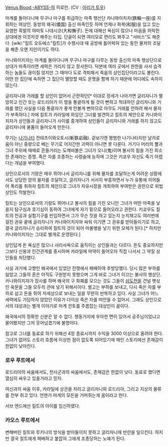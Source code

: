 [[Venus Blood -ABYSS-]]의 히로인.
(CV : [[아리가 토우]])

마계를 돌아다니며 무구나 마구를 취급하는 마족 행산단 카나와이치자(鉄輪一座)를 지휘하는 여상인. 동방의 왜국(倭国) 출신 마족인듯 하며 언제나 화복(和服)을 입고 있는 요염한 흑발의 야마토 나데시코(大和撫子).
돈에 대해선 욕심이 많으나 마음을 허락한 상대에겐 이것저것 해주는 타입. 단골이 되면 여러모로 편리도 봐주고 "서비스"도 해준다. [wiki:"킬트 오듀에스"킬트]가 수행시대 때 공방에 틀어박혀 있는 동안 물자의 조달을 해준 오랜 지인이기도 하다.

카나와이치자는 마계를 돌아다니며 무구나 마구를 다루는 동방 출신의 마족 행상단으로 상대가 마족이라면 세력은 가리지 않고 장사한다. 덕분에 여러 곳에서 원한을 사서 습격하는 놈들도 끊이질 않지만 그 때마다 도로 격퇴해서 죽음의 상인집단이라고도 불린다. 어떤 한 집단에 속하면 그 집단이 멸망할 때도 운명을 함께 하기 때문에 어디에도 속하지 않는다.

글리자니와 거래를 할 상인이 없어서 곤란하던[* 이대로 정세가 나아가면 글리자니가 멸망하고 인간 또는 로드리아가 이 땅을 통괄하게 될 것이 뻔하고 적대하던 글리자니와 거래를 했던 사실을 다음 통괄자가 좋게 안볼게 뻔하므로 아무도 거래를 안하려 해서 물자가 부족하다.] 차에 킬트가 카라일에 와있던 그녀를 발견하고 킬트의 제안으로 카나와이치자가 상인들과 글리자니가 사이를 중개하여 상인들이 글리자니와 거래를 하지 않고도 글리자니에 물품이 들어오게 만든다.

무기는 [[나기나타]] 잔테츠이와오토시(斬鉄岩融). 겉보기엔 평범한 나기나타지만 날카로움이 아닌 중량으로 베는 무기로 어지간한 괴력이 아니면 못 다룬다. 거기다 머리의 뿔과 그녀 주위에 때때로 흔들거리는 도깨비불은 그녀가 오니(鬼)이며 불사의 힘을 가진 희소한 존재라는 증명. 죽은 자를 조종하는 사령술에 능하며 그것은 키쿄우 자신도 죽기 어렵다는 개념을 부여했다.

상인으로서의 기량은 매우 뛰어나서 글리자니를 위해 물자를 조달하는게 어려운 상황에서도 상당한 양의 물자를 조달하고, 글리자니가 서서히 부흥하면서 누가 유통에 끼어들어 폭리를 취하자 킬트의 제안으로 그녀가 자유시장을 개최하여 부여받은 권한으로 위법상인도 적발한다.

킬트는 상인으로서의 기량도 뛰어나고 불사의 힘을 가진 오니인 그녀가 어떤 마족을 낳을지 탐구심과 호기심이 동하여 그녀에게 자기 밑으로 들어오라고 권한다. 키쿄우도 킬트의 전공과 실험기구를 반입하면서 그가 무슨 짓을 하고 있는지 눈치채고도 여러번에 걸친 권유 끝에 글리자니가 카나와이치자와 싸워 이기면 그 권유를 받아들이기로 하고, 결국 글리자니가 승리하여 킬트의 것이 되어 마물병을 낳기 위한 모체가 된다.[* 하지만 카나와이치자는 그대로 별개로 운영된다.]

상인답게 돈 욕심은 많으나 사리사욕으로 움직이는 상인들과는 다르다. 돈도 중요하지만 그보다 신용과 인간관계를 중시하며 카라일에 마약이 들어오자 직접 나서서 그 악질 상인들을 처단했다.

사실 과거에 고향인 왜국에서 있었던 전쟁에서 패배하여 추방당했다. 당시 많은 부하를 잃었고 그들의 혼은 아직도 구원받지 못했으며 그게 바로 그녀가 이끄는 불사의 행상단. 카나와이치자가 장사를 하며 왜국의 구 화폐를 모으는 것도 그들이 [[삼도천]]을 건널 뱃삯인 육문을 그들 모두의 관에 넣기 위해서이다. 벌고는 부하를 보내고, 다시 죽은 자를 부하로 삼고 돈을 쥐어 저세상으로 보내는 일을 무한히 반복하고 있다. 사실 그녀가 어느 세력에도 가담하지 않았던 이유가 더이상 죽은 자를 떠안을 수 없어서. 그래도 상인으로서의 대성과는 별개 이야기로 마계 전토를 주름잡는 대상인이 꿈이다.

왜국에서의 정확한 신분은 알 수 없다. 행동거지에 우아한 면이 있어서 공주님이었냐고 물어봤지만 그저 웃어넘겼기에 불명이다.

참고로 그녀를 동료로 하기 위해선 4장 종료시까지 수익을 3000 이상으로 올려야 한다. 그녀가 없어도 스토리 흐름에 이상한 점이 없도록 되어있기에 메인 스토리에선 존재감이 한없이 낮아진다.
=== 로우 루트에서 ===
로드리아의 싸움에서도, 천사군과의 싸움에서도, 존재감은 한없이 낮다. 동료로 했다면 열심히 싸우고 있을거라고 믿자.

여신과의 싸움 이후, 카라일에 상관을 차리고 글리자니와 로드리아, 그리고 지상의 물류를 전부 쥐고 있다. 언젠가 마계의 모든을 거머쥐는게 꿈이라고 한다.

서브 엔드에선 킬트의 아이를 임신하였다.
=== 카오스 루트에서 ===
변해버린 킬트와 루키나의 방식을 받아들이지 못하고 글리자니에 반란을 일으킨다. 하지만 결국 킬트에게 패배하고 붙잡혀 그에게 조종당하는 노예가 된다.
